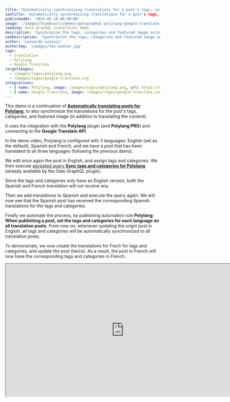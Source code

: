 ```yaml
---
title: "Automatically synchronizing translations for a post's tags, categories and featured image for Polylang"
seoTitle: 'Automatically synchronizing translations for a post's tags, categories and featured image for Polylang (with support for the Gutenberg block editor) via the Google Translate API using Gato GraphQL'
publishedAt: '2024-05-10 06:00:00'
image: '/images/thumbnails/demos/gatographql-polylang-google-translate-wordpress.png'
leading: Gato GraphQL translation demo
description: 'Synchronize the tags, categories and featured image across all translations for a post, for all languages defined in the Polylang settings, using a Gato GraphQL automation.'
seoDescription: 'Synchronize the tags, categories and featured image across all translations for a post, for all languages defined in the Polylang settings, using a Gato GraphQL automation that connects to the Google Translate API.'
author: 'Leonardo Losoviz'
authorImg: '/images/leo-avatar.jpg'
tags:
  - translation
  - Polylang
  - Google Translate
targetImages:
  - /images/logos/polylang.png
  - /images/logos/google-translate.svg
integrations: 
  - { name: Polylang, image: /images/logos/polylang.png, url: https://wordpress.org/plugins/polylang/ }
  - { name: Google Translate, image: /images/logos/google-translate.svg, url: https://cloud.google.com/translate/ }
---
```


This demo is a continuation of **[Automatically translating posts for Polylang](/demos/automatically-translate-posts-for-polylang-gutenberg)**, to also synchronize the translations for the post's tags, categories, and featured image (in addition to translating the content).

It uses the integration with the **Polylang** plugin (and **Polylang PRO**) and connecting to the **Google Translate API**.

In the demo video, Polylang is configured with 3 languages: English (set as the default), Spanish and French, and we have a post that has been translated to all three languages (following the previous demo).

We edit once again the post in English, and assign tags and categories. We then execute [persisted query **Sync tags and categories for Polylang**](/library/sync-tags-and-categories-for-polylang) (already available by the Gato GraphQL plugin).

Since the tags and categories only have an English version, both the Spanish and French translation will not receive any.

Then we add translations to Spanish and execute the query again. We will now see that the Spanish post has received the corresponding Spanish translations for the tags and categories.

Finally we automate the process, by publishing automation rule **Polylang: When publishing a post, set the tags and categories for each language on all translation posts**. From now on, whenever updating the origin post in English, all tags and categories will be automatically synchronized to all translation posts.

To demonstrate, we now create the translations for Frech for tags and categories, and update the post (twice). As a result, the post in French will now have the corresponding tags and categories in French.

<div className="aspect-video lg:-ml-32 lg:-mr-32">
  <iframe
    className="w-full h-full"
    src="https://www.youtube.com/embed/uPbGVDLB9Lg"
    title="Automatically translating posts for Polylang"
    width="768"
    height="432"
    allow="accelerometer; autoplay; clipboard-write; encrypted-media; gyroscope; picture-in-picture; web-share"
    allowFullScreen
  >
  </iframe>
</div>
